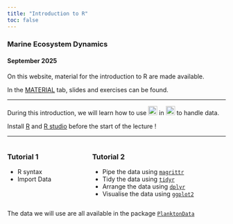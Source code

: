 ```yaml
---
title: "Introduction to R"
toc: false
---
```


### Marine Ecosystem Dynamics


#### September 2025

On this website, material for the introduction to R are made available.

In the [MATERIAL](MATERIAL/index.qmd){.button} tab, slides and exercises can be found.

----


During this introduction, we will learn how to use ![](./assets/images/Rlogo.svg){height=1.5em style=margin-bottom;} in ![](./assets/images/RSTUDIO.png){height=1.5em style=margin-bottom;} to handle data.

Install [R](https://www.r-project.org/){target="_blank"} and [R studio](https://posit.co/download/rstudio-desktop/){target="_blank"} before the start of the lecture !

----

::: columns
::: {.column width="\"50%"}
### Tutorial 1

- R syntax
- Import Data

:::

::: {.column width="\"40%"}
### Tutorial 2
- Pipe the data using [`magrittr`](https://magrittr.tidyverse.org/){target="_blank"}
- Tidy the data using [`tidyr`](https://tidyr.tidyverse.org/){target="_blank"}
- Arrange the data using [`dplyr`](https://dplyr.tidyverse.org/){target="_blank"}
- Visualise the data using [`ggplot2`](https://ggplot2.tidyverse.org/){target="_blank"}
:::
:::

The data we will use are all available in the package [`PlanktonData`](https://kmgjan.github.io/PlanktonData/){target="_blank"}


